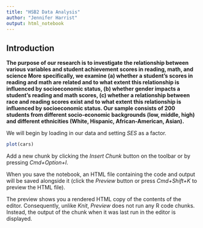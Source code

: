 ```yaml
---
title: "HSB2 Data Analysis"
author: "Jennifer Harrist"
output: html_notebook
---
```

## Introduction

**The purpose of our research is to investigate the relationship between various variables and student achievement scores in reading, math, and science More specifically, we examine (a) whether a student’s scores in reading and math are related and to what extent this relationship is influenced by socioeconomic status, (b) whether gender impacts a student’s reading and math scores, (c) whether a relationship between race and reading scores exist and to what extent this relationship is influenced by socioeconomic status. Our sample consists of 200 students from different socio-economic backgrounds (low, middle, high) and different ethnicities (White, Hispanic, African-American, Asian).**

We will begin by loading in our data and setting *SES* as a factor.
```r
plot(cars)
```

Add a new chunk by clicking the *Insert Chunk* button on the toolbar or by pressing *Cmd+Option+I*.

When you save the notebook, an HTML file containing the code and output will be saved alongside it (click the *Preview* button or press *Cmd+Shift+K* to preview the HTML file). 

The preview shows you a rendered HTML copy of the contents of the editor. Consequently, unlike *Knit*, *Preview* does not run any R code chunks. Instead, the output of the chunk when it was last run in the editor is displayed.

